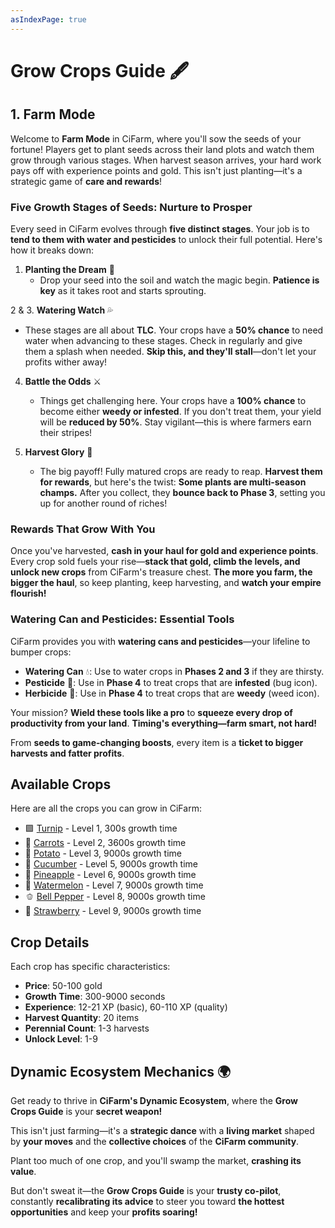 ```yaml
---
asIndexPage: true
---
```


# Grow Crops Guide 🖋️

## 1. Farm Mode

Welcome to **Farm Mode** in CiFarm, where you'll sow the seeds of your fortune! Players get to plant seeds across their land plots and watch them grow through various stages. When harvest season arrives, your hard work pays off with experience points and gold. This isn't just planting—it's a strategic game of **care and rewards**!

### Five Growth Stages of Seeds: Nurture to Prosper
Every seed in CiFarm evolves through **five distinct stages**. Your job is to **tend to them with water and pesticides** to unlock their full potential. Here's how it breaks down:

1. **Planting the Dream** 🌱
   - Drop your seed into the soil and watch the magic begin. **Patience is key** as it takes root and starts sprouting.

2 & 3. **Watering Watch** 💦
   - These stages are all about **TLC**. Your crops have a **50% chance** to need water when advancing to these stages. Check in regularly and give them a splash when needed. **Skip this, and they'll stall**—don't let your profits wither away!

4. **Battle the Odds** ⚔️
   - Things get challenging here. Your crops have a **100% chance** to become either **weedy or infested**. If you don't treat them, your yield will be **reduced by 50%**. Stay vigilant—this is where farmers earn their stripes!

5. **Harvest Glory** 🎉
   - The big payoff! Fully matured crops are ready to reap. **Harvest them for rewards**, but here's the twist:
     **Some plants are multi-season champs.** After you collect, they **bounce back to Phase 3**, setting you up for another round of riches!

### Rewards That Grow With You
Once you've harvested, **cash in your haul for gold and experience points**. Every crop sold fuels your rise—**stack that gold, climb the levels, and unlock new crops** from CiFarm's treasure chest. **The more you farm, the bigger the haul**, so keep planting, keep harvesting, and **watch your empire flourish!**

### Watering Can and Pesticides: Essential Tools
CiFarm provides you with **watering cans and pesticides**—your lifeline to bumper crops:

- **Watering Can** 💧: Use to water crops in **Phases 2 and 3** if they are thirsty.
- **Pesticide** 🐛: Use in **Phase 4** to treat crops that are **infested** (bug icon).
- **Herbicide** 🌱: Use in **Phase 4** to treat crops that are **weedy** (weed icon).

Your mission? **Wield these tools like a pro** to **squeeze every drop of productivity from your land**. **Timing's everything—farm smart, not hard!**

From **seeds to game-changing boosts**, every item is a **ticket to bigger harvests and fatter profits**.

## Available Crops

Here are all the crops you can grow in CiFarm:

- 🟪 [Turnip](/player-guides/growing-crops/crops/turnip) - Level 1, 300s growth time
- 🥕 [Carrots](/player-guides/growing-crops/crops/carrot) - Level 2, 3600s growth time
- 🥔 [Potato](/player-guides/growing-crops/crops/potato) - Level 3, 9000s growth time
- 🥬 [Cucumber](/player-guides/growing-crops/crops/cucumber) - Level 5, 9000s growth time
- 🍍 [Pineapple](/player-guides/growing-crops/crops/pineapple) - Level 6, 9000s growth time
- 🍉 [Watermelon](/player-guides/growing-crops/crops/watermelon) - Level 7, 9000s growth time
- 🫑 [Bell Pepper](/player-guides/growing-crops/crops/bell-pepper) - Level 8, 9000s growth time
- 🍓 [Strawberry](/player-guides/growing-crops/crops/strawberry) - Level 9, 9000s growth time

## Crop Details

Each crop has specific characteristics:
- **Price**: 50-100 gold
- **Growth Time**: 300-9000 seconds
- **Experience**: 12-21 XP (basic), 60-110 XP (quality)
- **Harvest Quantity**: 20 items
- **Perennial Count**: 1-3 harvests
- **Unlock Level**: 1-9

## Dynamic Ecosystem Mechanics 🌍

Get ready to thrive in **CiFarm's Dynamic Ecosystem**, where the **Grow Crops Guide** is your **secret weapon!**

This isn't just farming—it's a **strategic dance** with a **living market** shaped by **your moves** and the **collective choices** of the **CiFarm community**.

Plant too much of one crop, and you'll swamp the market, **crashing its value**.

But don't sweat it—the **Grow Crops Guide** is your **trusty co-pilot**, constantly **recalibrating its advice** to steer you toward **the hottest opportunities** and keep your **profits soaring!** 
